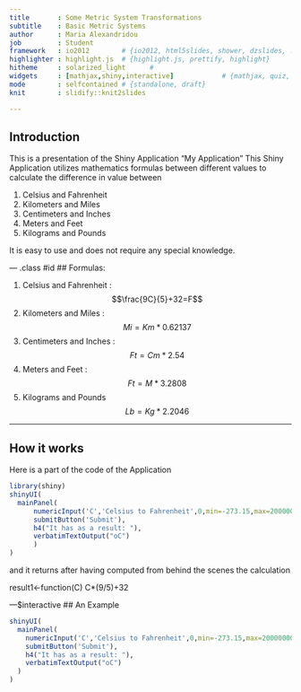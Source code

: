 ```yaml
---
title       : Some Metric System Transformations 
subtitle    : Basic Metric Systems
author      : Maria Alexandridou
job         : Student
framework   : io2012        # {io2012, html5slides, shower, dzslides, ...}
highlighter : highlight.js  # {highlight.js, prettify, highlight}
hitheme     : solarized_light      # 
widgets     : [mathjax,shiny,interactive]            # {mathjax, quiz, bootstrap}
mode        : selfcontained # {standalone, draft}
knit        : slidify::knit2slides

---
```

## Introduction
This is a presentation of the Shiny Application "My Application"
This Shiny Application utilizes mathematics formulas between
different values to calculate the difference in value between 

1. Celsius and Fahrenheit
2. Kilometers and Miles
3. Centimeters and Inches
4. Meters and Feet
5. Kilograms and Pounds

It is easy to use and does not require any special knowledge.

--- .class #id 
## Formulas:

1. Celsius and Fahrenheit : $$\frac{9C}{5}+32=F$$
2. Kilometers and Miles : $$Mi=Km*0.62137$$
3. Centimeters and Inches : $$Ft=Cm*2.54$$
4. Meters and Feet : $$Ft=M*3.2808$$
5. Kilograms and Pounds $$Lb=Kg*2.2046$$

---
## How it works

Here is a part of the code of the Application
```r
library(shiny)
shinyUI(
  mainPanel(
      numericInput('C','Celsius to Fahrenheit',0,min=-273.15,max=200000000 ,step=0.05),
      submitButton('Submit'),
      h4("It has as a result: "),
      verbatimTextOutput("oC")
      )
)
```
and it returns after having computed from behind the scenes the calculation 

result1<-function(C) C*(9/5)+32

---$interactive
## An Example
```r
shinyUI(
  mainPanel(
    numericInput('C','Celsius to Fahrenheit',0,min=-273.15,max=200000000 ,step=0.05),
    submitButton('Submit'),
    h4("It has as a result: "),
    verbatimTextOutput("oC")
  )
)
```